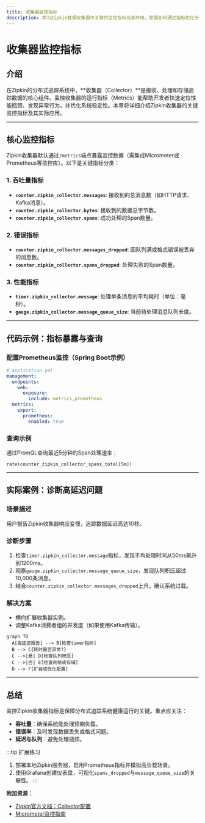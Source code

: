 ```yaml
---
title: 收集器监控指标
description: 学习Zipkin数据收集器中关键的监控指标及其作用，掌握如何通过指标优化分布式追踪系统。
---
```


# 收集器监控指标

## 介绍

在Zipkin的分布式追踪系统中，**收集器（Collector）**是接收、处理和存储追踪数据的核心组件。监控收集器的运行指标（Metrics）能帮助开发者快速定位性能瓶颈、发现异常行为，并优化系统稳定性。本章将详细介绍Zipkin收集器的关键监控指标及其实际应用。

---

## 核心监控指标

Zipkin收集器默认通过`/metrics`端点暴露监控数据（需集成Micrometer或Prometheus等监控库）。以下是关键指标分类：

### 1. 吞吐量指标
- **`counter.zipkin_collector.messages`**: 接收到的总消息数（如HTTP请求、Kafka消息）。
- **`counter.zipkin_collector.bytes`**: 接收到的数据总字节数。
- **`counter.zipkin_collector.spans`**: 成功处理的Span数量。

### 2. 错误指标
- **`counter.zipkin_collector.messages_dropped`**: 因队列满或格式错误被丢弃的消息数。
- **`counter.zipkin_collector.spans_dropped`**: 处理失败的Span数量。

### 3. 性能指标
- **`timer.zipkin_collector.message`**: 处理单条消息的平均耗时（单位：毫秒）。
- **`gauge.zipkin_collector.message_queue_size`**: 当前待处理消息队列长度。

---

## 代码示例：指标暴露与查询

### 配置Prometheus监控（Spring Boot示例）
```yaml
# application.yml
management:
  endpoints:
    web:
      exposure:
        include: metrics,prometheus
  metrics:
    export:
      prometheus:
        enabled: true
```

### 查询示例
通过PromQL查询最近5分钟的Span处理速率：
```promql
rate(counter_zipkin_collector_spans_total[5m])
```

---

## 实际案例：诊断高延迟问题

### 场景描述
用户报告Zipkin收集器响应变慢，追踪数据延迟高达10秒。

### 诊断步骤
1. 检查`timer.zipkin_collector.message`指标，发现平均处理时间从50ms飙升到1200ms。
2. 观察`gauge.zipkin_collector.message_queue_size`，发现队列积压超过10,000条消息。
3. 结合`counter.zipkin_collector.messages_dropped`上升，确认系统过载。

### 解决方案
- 横向扩展收集器实例。
- 调整Kafka消费者组的并发度（如果使用Kafka传输）。

```mermaid
graph TD
  A[高延迟报告] --> B[检查timer指标]
  B --> C{耗时是否异常?}
  C -->|是| D[检查队列积压]
  C -->|否| E[检查网络或存储]
  D --> F[扩容或优化配置]
```

---

## 总结

监控Zipkin收集器指标是保障分布式追踪系统健康运行的关键。重点应关注：
- **吞吐量**：确保系统能处理预期负载。
- **错误率**：及时发现数据丢失或格式问题。
- **延迟与队列**：避免处理瓶颈。

:::tip 扩展练习
1. 部署本地Zipkin服务器，启用Prometheus指标并模拟高负载场景。
2. 使用Grafana创建仪表盘，可视化`spans_dropped`与`message_queue_size`的关联性。
:::

**附加资源**：
- [Zipkin官方文档：Collector配置](https://zipkin.io/zipkin/)
- [Micrometer监控指南](https://micrometer.io/docs)